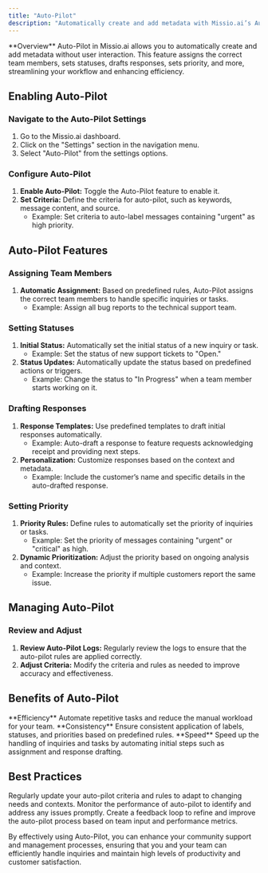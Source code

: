 ```yaml
---
title: "Auto-Pilot"
description: "Automatically create and add metadata with Missio.ai’s Auto-Pilot feature"
---
```


<Info>
  **Overview** Auto-Pilot in Missio.ai allows you to automatically create and
  add metadata without user interaction. This feature assigns the correct team
  members, sets statuses, drafts responses, sets priority, and more,
  streamlining your workflow and enhancing efficiency.
</Info>

## Enabling Auto-Pilot

### Navigate to the Auto-Pilot Settings

1. Go to the Missio.ai dashboard.
2. Click on the "Settings" section in the navigation menu.
3. Select "Auto-Pilot" from the settings options.

### Configure Auto-Pilot

1. **Enable Auto-Pilot:** Toggle the Auto-Pilot feature to enable it.
2. **Set Criteria:** Define the criteria for auto-pilot, such as keywords, message content, and source.
   - Example: Set criteria to auto-label messages containing "urgent" as high priority.

## Auto-Pilot Features

### Assigning Team Members

1. **Automatic Assignment:** Based on predefined rules, Auto-Pilot assigns the correct team members to handle specific inquiries or tasks.
   - Example: Assign all bug reports to the technical support team.

### Setting Statuses

1. **Initial Status:** Automatically set the initial status of a new inquiry or task.
   - Example: Set the status of new support tickets to "Open."
2. **Status Updates:** Automatically update the status based on predefined actions or triggers.
   - Example: Change the status to "In Progress" when a team member starts working on it.

### Drafting Responses

1. **Response Templates:** Use predefined templates to draft initial responses automatically.
   - Example: Auto-draft a response to feature requests acknowledging receipt and providing next steps.
2. **Personalization:** Customize responses based on the context and metadata.
   - Example: Include the customer’s name and specific details in the auto-drafted response.

### Setting Priority

1. **Priority Rules:** Define rules to automatically set the priority of inquiries or tasks.
   - Example: Set the priority of messages containing "urgent" or "critical" as high.
2. **Dynamic Prioritization:** Adjust the priority based on ongoing analysis and context.
   - Example: Increase the priority if multiple customers report the same issue.

## Managing Auto-Pilot

### Review and Adjust

1. **Review Auto-Pilot Logs:** Regularly review the logs to ensure that the auto-pilot rules are applied correctly.
2. **Adjust Criteria:** Modify the criteria and rules as needed to improve accuracy and effectiveness.

## Benefits of Auto-Pilot

<Info>
  **Efficiency** Automate repetitive tasks and reduce the manual workload for
  your team.
</Info>

<Info>
  **Consistency** Ensure consistent application of labels, statuses, and
  priorities based on predefined rules.
</Info>

<Info>
  **Speed** Speed up the handling of inquiries and tasks by automating initial
  steps such as assignment and response drafting.
</Info>

## Best Practices

<AccordionGroup>
  <Accordion title="Regular Updates">
    Regularly update your auto-pilot criteria and rules to adapt to changing
    needs and contexts.
  </Accordion>
  <Accordion title="Monitor Performance">
    Monitor the performance of auto-pilot to identify and address any issues
    promptly.
  </Accordion>
  <Accordion title="Feedback Loop">
    Create a feedback loop to refine and improve the auto-pilot process based on
    team input and performance metrics.
  </Accordion>
</AccordionGroup>

By effectively using Auto-Pilot, you can enhance your community support and management processes, ensuring that you and your team can efficiently handle inquiries and maintain high levels of productivity and customer satisfaction.
